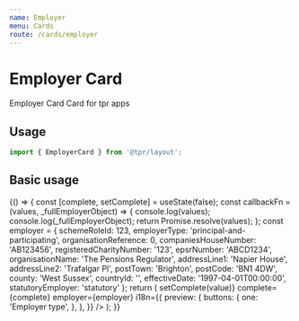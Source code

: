 ```yaml
---
name: Employer
menu: Cards
route: /cards/employer
---
```



# Employer Card

Employer Card Card for tpr apps

## Usage

```js
import { EmployerCard } from '@tpr/layout';
```

## Basic usage

<Playground>
	{() => {
		const [complete, setComplete] = useState(false);
		const callbackFn = (values, _fullEmployerObject) => {
			console.log(values);
			console.log(_fullEmployerObject);
			return Promise.resolve(values);
		};
		const employer = {
			schemeRoleId: 123,
			employerType: 'principal-and-participating',
			organisationReference: 0,
			companiesHouseNumber: 'AB123456',
			registeredCharityNumber: '123',
			epsrNumber: 'ABCD1234',
			organisationName: 'The Pensions Regulator',
			addressLine1: 'Napier House',
			addressLine2: 'Trafalgar Pl',
			postTown: 'Brighton',
			postCode: 'BN1 4DW',
			county: 'West Sussex',
			countryId: '',
			effectiveDate: '1997-04-01T00:00:00',
			statutoryEmployer: 'statutory'
		};
		return (
			<EmployerCard
				onSaveType={callbackFn}
				onRemove={callbackFn}
				onCorrect={(value) => setComplete(value)}
				complete={complete}
				employer={employer}
				i18n={{
					preview: {
						buttons: {
							one: 'Employer type',
						},
					},
				}}
			/>
		);
	}}
</Playground>
